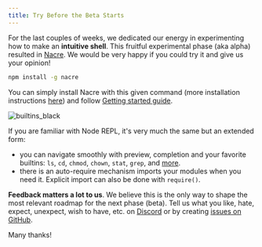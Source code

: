 ```yaml
---
title: Try Before the Beta Starts
---
```


For the last couples of weeks, we dedicated our energy in experimenting how to make an **intuitive shell**. This fruitful experimental phase (aka alpha) resulted in [Nacre](https://nacre.sh). We would be very happy if you could try it and give us your opinion!

```sh
npm install -g nacre
```

You can simply install Nacre with this given command (more installation instructions [here](../getting-started)) and follow [Getting started guide](../getting-started).

![builtins_black](https://user-images.githubusercontent.com/11426226/160006956-f44a6bf0-96f6-475c-93db-b42f1be230ba.gif)

If you are familiar with Node REPL, it's very much the same but an extended form:
- you can navigate smoothly with preview, completion and your favorite builtins: `ls`, `cd`, `chmod`, `chown`, `stat`, `grep`, and [more](../docs#builtins).
- there is an auto-require mechanism imports your modules when you need it. Explicit import can also be done with `require()`.

**Feedback matters a lot to us**. We believe this is the only way to shape the most relevant roadmap for the next phase (beta). Tell us what you like, hate, expect, unexpect, wish to have, etc. on [Discord](https://discord.gg/AdVQfgqGBn) or by creating [issues on GitHub](https://github.com/Nacre-sh/nacre/issues).

Many thanks!